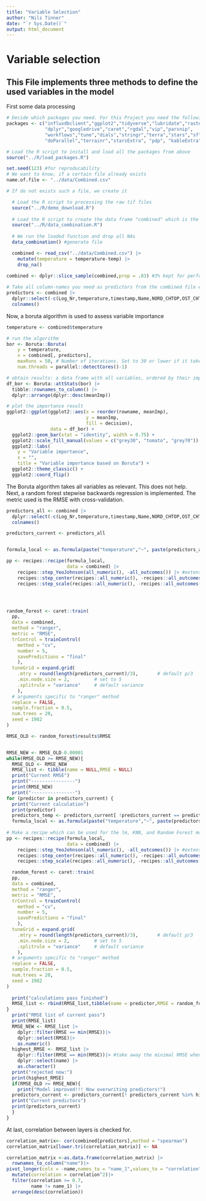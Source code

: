 ```yaml
---
title: "Variable Selection"
author: "Nils Tinner"
date: "`r Sys.Date()`"
output: html_document
---
```

# Variable selection

## This File implements three methods to define the used variables in the model

First some data processing


```r
# Decide which packages you need. For this Project you need the following:
packages <- c("influxdbclient","ggplot2","tidyverse","lubridate","raster",
              "dplyr","googledrive","caret","rgdal","vip","parsnip",
              "workflows","tune","dials","stringr","terra","stars","sf","plyr",
              "doParallel","terrainr","starsExtra", "pdp", "kableExtra", "recipes","Boruta")

# Load the R script to install and load all the packages from above
source("../R/load_packages.R")
```



```r



set.seed(123) #for reproducability
# We want to know, if a certain file already exists
name.of.file <- "../data/Combined.csv"

# If do not exists such a file, we create it

  # Load the R script to processing the raw tif files
  source("../R/demo_download.R")
  
  # Load the R script to create the data frame "combined" which is the basis of this project
  source("../R/data_combination.R")
  
  # We run the loaded function and drop all NAs
  data_combination() #generate file

  combined <- read_csv("../data/Combined.csv") |>
    mutate(temperature = temperature-temp) |>
    drop_na()
  
combined <- dplyr::slice_sample(combined,prop = .03) #3% kept for performance

```

```r

# Take all column-names you need as predictors from the combined file except the defined
predictors <- combined |>
  dplyr::select(-c(Log_Nr,temperature,timestamp,Name,NORD_CHTOP,OST_CHTOPO,year,month,day,hour,LV_03_E,LV_03_N)) |>
  colnames()


```

Now, a boruta algorithm is used to assess variable importance

```r



temperature <- combined$temperature

# run the algorithm
bor <- Boruta::Boruta(
    y = temperature, 
    x = combined[, predictors],
    maxRuns = 50, # Number of iterations. Set to 30 or lower if it takes too long
    num.threads = parallel::detectCores()-1)

# obtain results: a data frame with all variables, ordered by their importance
df_bor <- Boruta::attStats(bor) |> 
  tibble::rownames_to_column() |> 
  dplyr::arrange(dplyr::desc(meanImp))

# plot the importance result  
ggplot2::ggplot(ggplot2::aes(x = reorder(rowname, meanImp), 
                             y = meanImp,
                             fill = decision), 
                data = df_bor) +
  ggplot2::geom_bar(stat = "identity", width = 0.75) + 
  ggplot2::scale_fill_manual(values = c("grey30", "tomato", "grey70")) + 
  ggplot2::labs(
    y = "Variable importance", 
    x = "",
    title = "Variable importance based on Boruta") +
  ggplot2::theme_classic() +
  ggplot2::coord_flip()


```

The Boruta algorithm takes all variables as relevant. This does not help. 
Next, a random forest stepwise backwards regression is implemented. The metric used is the RMSE with cross-validation.

```r




predictors_all <- combined |>
  dplyr::select(-c(Log_Nr,temperature,timestamp,Name,NORD_CHTOP,OST_CHTOPO,year,month,day,hour,LV_03_E,LV_03_N)) |>
  colnames()

predictors_current <- predictors_all


formula_local <- as.formula(paste("temperature","~", paste(predictors_all,collapse  = "+")))

pp <- recipes::recipe(formula_local,
                      data = combined) |>
    recipes::step_YeoJohnson(all_numeric(), -all_outcomes()) |> #extension of BoxCox? we will see wether that works...
    recipes::step_center(recipes::all_numeric(), -recipes::all_outcomes()) |>
    recipes::step_scale(recipes::all_numeric(), -recipes::all_outcomes())




random_forest <- caret::train(
  pp, 
  data = combined,
  method = "ranger",
  metric = "RMSE",
  trControl = trainControl(
    method = "cv",
    number = 5,
    savePredictions = "final"
    ),
  tuneGrid = expand.grid(
    .mtry = round(length(predictors_current)/3),       # default p/3
    .min.node.size = 2,         # set to 5
    .splitrule = "variance"     # default variance
    ),
  # arguments specific to "ranger" method
  replace = FALSE,
  sample.fraction = 0.5,
  num.trees = 20,       
  seed = 1982
)

RMSE_OLD <- random_forest$results$RMSE


RMSE_NEW <- RMSE_OLD-0.00001
while(RMSE_OLD >= RMSE_NEW){
  RMSE_OLD <- RMSE_NEW
  RMSE_list <- tibble(name = NULL,RMSE = NULL)
  print("Current RMSE")
  print("----------------")
  print(RMSE_NEW)
  print("----------------")
for (predictor in predictors_current) {
  print("Current calculation")
  print(predictor)
  predictors_temp <- predictors_current[ !predictors_current == predictor]
  formula_local <- as.formula(paste("temperature","~", paste(predictors_temp,collapse  = "+")))
  
# Make a recipe which can be used for the lm, KNN, and Random Forest model
pp <- recipes::recipe(formula_local,
                      data = combined) |>
    recipes::step_YeoJohnson(all_numeric(), -all_outcomes()) |> #extension of BoxCox? we will see wether that works...
    recipes::step_center(recipes::all_numeric(), -recipes::all_outcomes()) |>
    recipes::step_scale(recipes::all_numeric(), -recipes::all_outcomes())

  random_forest <- caret::train(
  pp, 
  data = combined,
  method = "ranger",
  metric = "RMSE",
  trControl = trainControl(
    method = "cv",
    number = 5,
    savePredictions = "final"
    ),
  tuneGrid = expand.grid(
    .mtry = round(length(predictors_current)/3),       # default p/3
    .min.node.size = 2,         # set to 5
    .splitrule = "variance"     # default variance
    ),
  # arguments specific to "ranger" method
  replace = FALSE,
  sample.fraction = 0.5,
  num.trees = 20,       
  seed = 1982
)
  
  print("calculations pass finished")
  RMSE_list <- rbind(RMSE_list,tibble(name = predictor,RMSE = random_forest$results$RMSE))
}
  print("RMSE list of current pass")
  print(RMSE_list)
  RMSE_NEW <- RMSE_list |>
    dplyr::filter(RMSE == min(RMSE))|>
    dplyr::select(RMSE)|>
    as.numeric()
  highest_RMSE <- RMSE_list |>
    dplyr::filter(RMSE == min(RMSE))|> #take away the minimal RMSE when model is missing that parameter then min RMSE
    dplyr::select(name) |>
    as.character()
  print("rejected now:")
  print(highest_RMSE)
  if(RMSE_OLD >= RMSE_NEW){
    print("Model improved!!! Now overwriting predictors!")
  predictors_current <- predictors_current[! predictors_current %in% highest_RMSE]
  print("Current predictors")
  print(predictors_current)
  }
}
```


At last, correlation between layers is checked for.


```r

correlation_matrix<- cor(combined[predictors],method = "spearman")
correlation_matrix[lower.tri(correlation_matrix)] <- NA

correlation_matrix <-as.data.frame(correlation_matrix) |>
  rownames_to_column("name")|>
pivot_longer(cols = -name,names_to = "name_1",values_to = "correlation") |>
  mutate(correlation = correlation^2)|>
  filter(correlation >= 0.7,
         name != name_1) |>
  arrange(desc(correlation)) 

```


